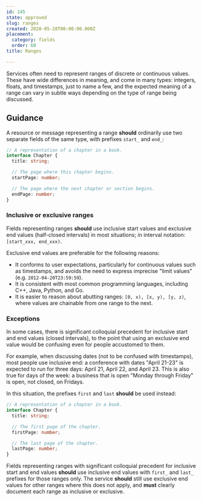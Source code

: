 ```yaml
---
id: 145
state: approved
slug: ranges
created: 2020-05-28T00:00:00.000Z
placement:
  category: fields
  order: 60
title: Ranges

--- 
```



Services often need to represent ranges of discrete or continuous values. These
have wide differences in meaning, and come in many types: integers, floats, and
timestamps, just to name a few, and the expected meaning of a range can vary in
subtle ways depending on the type of range being discussed.

## Guidance

A resource or message representing a range <b class="font-extrabold	text-yellow-700">should</b> ordinarily use two
separate fields of the same type, with prefixes `start_` and `end_`:

```typescript
// A representation of a chapter in a book.
interface Chapter {
  title: string;

  // The page where this chapter begins.
  startPage: number;

  // The page where the next chapter or section begins.
  endPage: number;
}
```

### Inclusive or exclusive ranges

Fields representing ranges <b class="font-extrabold	text-yellow-700">should</b> use inclusive start values and exclusive
end values (half-closed intervals) in most situations; in interval notation:
`[start_xxx, end_xxx)`.

Exclusive end values are preferable for the following reasons:

- It conforms to user expectations, particularly for continuous values such as
  timestamps, and avoids the need to express imprecise "limit values" (e.g.
  `2012-04-20T23:59:59`).
- It is consistent with most common programming languages, including C++, Java,
  Python, and Go.
- It is easier to reason about abutting ranges: `[0, x), [x, y), [y, z)`, where
  values are chainable from one range to the next.

### Exceptions

In some cases, there is significant colloquial precedent for inclusive start
and end values (closed intervals), to the point that using an exclusive end
value would be confusing even for people accustomed to them.

For example, when discussing dates (not to be confused with timestamps), most
people use inclusive end: a conference with dates "April 21-23" is expected to
run for three days: April 21, April 22, and April 23. This is also true for
days of the week: a business that is open "Monday through Friday" is open, not
closed, on Fridays.

In this situation, the prefixes `first` and `last` <b class="font-extrabold	text-yellow-700">should</b> be used instead:

```typescript
// A representation of a chapter in a book.
interface Chapter {
  title: string;

  // The first page of the chapter.
  firstPage: number;

  // The last page of the chapter.
  lastPage: number;
}
```

Fields representing ranges with significant colloquial precedent for inclusive
start and end values <b class="font-extrabold	text-yellow-700">should</b> use inclusive end values with `first_` and
`last_` prefixes for those ranges only. The service <b class="font-extrabold	text-yellow-700">should</b> still use
exclusive end values for other ranges where this does not apply, and <b class="font-extrabold	text-red-700">must</b>
clearly document each range as inclusive or exclusive.

